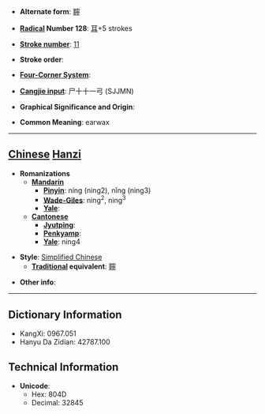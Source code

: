 * '''Alternate form''': [[聹]]

* '''[[Wiktionary:Chinese radical index| Radical]] Number 128''': [[Wiktionary:Chinese radical index 耳|耳]]+5 strokes

* '''[[Wiktionary:Chinese total strokes index|Stroke number]]''': [[Wiktionary:Chinese total strokes index 11|11]]

* '''Stroke order''': 

* '''[[Wiktionary:Chinese four corner index|Four-Corner System]]''': 

* '''[[Wiktionary:Chinese Cangjie index|Cangjie input]]''': 尸十十一弓 (SJJMN)

* '''Graphical Significance and Origin''': 

* '''Common Meaning''': earwax

----

== [[Chinese]] [[Hanzi]] ==

* '''Romanizations'''
** '''[[Mandarin]]'''
*** '''[[Pinyin]]''': níng (ning2), nǐng (ning3)
*** '''[[Wade-Giles]]''': ning<sup>2</sup>, ning<sup>3</sup>
*** '''[[Yale]]''': 
** '''[[Cantonese]]'''
*** '''[[Jyutping]]''':
*** '''[[Penkyamp]]''': 
*** '''[[Yale]]''': ning4

* '''Style''': [[Simplified Chinese]] 
** '''[[Traditional Chinese|Traditional]] equivalent''': [[聹]]

* '''Other info''': 

----

== Dictionary Information ==

* KangXi: 0967.051
* Hanyu Da Zidian: 42787.100

== Technical Information ==

* '''Unicode''':
** Hex: 804D
** Decimal: 32845